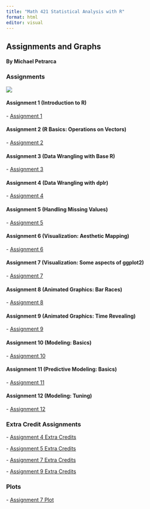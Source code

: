```yaml
---
title: "Math 421 Statistical Analysis with R"
format: html
editor: visual
---
```


## Assignments and Graphs

#### By Michael Petrarca

### Assignments

![](IndexPhoto1.png)

#### Assignment 1 (Introduction to R)

\- [Assignment 1](Assignment-1.html)

#### Assignment 2 (R Basics: Operations on Vectors)

\- [Assignment 2](assignment2.html)

#### Assignment 3 (Data Wrangling with Base R)

\- [Assignment 3](assignment3.html)

#### Assignment 4 (Data Wrangling with dplr)

\- [Assignment 4](assignment4.html)

#### Assignment 5 (Handling Missing Values)

\- [Assignment 5](assignment5.html)

#### Assignment 6 (Visualization: Aesthetic Mapping)

\- [Assignment 6](assignment6.html)

#### Assignment 7 (Visualization: Some aspects of ggplot2)

\- [Assignment 7](assignment7.html)

#### Assignment 8 (Animated Graphics: Bar Races)

\- [Assignment 8](Assingment8.html)

#### Assignment 9 (Animated Graphics: Time Revealing)

\- [Assignment 9](assignment9.html)

#### Assignment 10 (Modeling: Basics)

\- [Assignment 10](Assignment10.html)

#### Assignment 11 (Predictive Modeling: Basics)

\- [Assignment 11](assignment11.html)

#### **Assignment 12 (Modeling: Tuning)**

\- [Assignment 12](assignment12.html)

### Extra Credit Assignments

\- [Assignment 4 Extra Credits](assignment4_extra_credits.html)

\- [Assignment 5 Extra Credits](assignment5_extra_credits.html)

\- [Assignment 7 Extra Credits](assignment7_extra_credits.html)

\- [Assignment 9 Extra Credits](Assignment_9_Extra_Credits.html)

### Plots

\- [Assignment 7 Plot](billionaires.png)

